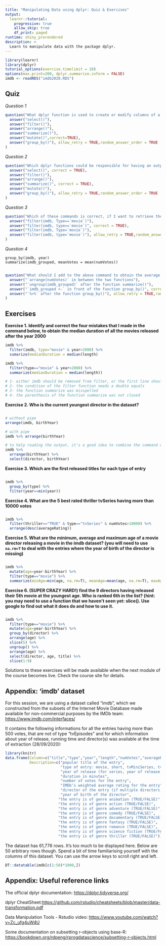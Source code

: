 ```yaml
---
title: "Manipulating Data using dplyr: Quiz & Exercises"
output: 
  learnr::tutorial:
    progressive: true
    allow_skip: true
    df_print: paged
runtime: shiny_prerendered
description: >
  Learn to manipulate data with the package dplyr.
---
```


```r
library(learnr)
library(dplyr)
tutorial_options(exercise.timelimit = 10)
options(max.print=200, dplyr.summarise.inform = FALSE)
imdb <- readRDS("imdb2020.RDS")
```



## Quiz

*Question 1*

```r
question("What dplyr function is used to create or modify columns of a dataset?",
  answer("select()"),
  answer("filter()"),
  answer("arrange()"),
  answer("summarize()"),
  answer("mutate()",correct=TRUE),
  answer("group_by()"), allow_retry = TRUE,random_answer_order = TRUE
)
```

*Question 2*

```r
question("Which dplyr functions could be responsible for having an output with fewer columns than the original dataset? (select ALL that apply)",
  answer("select()", correct = TRUE),
  answer("filter()"),
  answer("arrange()"),
  answer("summarize()", correct = TRUE),
  answer("mutate()"),
  answer("group_by()"), allow_retry = TRUE,random_answer_order = TRUE
)
```

*Question 3*

```r
question("Which of these commands is correct, if I want to retrieve the entries of type movie",
  answer("filter(imdb, Type==`movie`)"),
  answer("filter(imdb, type==`movie`)", correct = TRUE),
  answer("filter(imdb, Type=`movie`)"),
  answer("filter(imdb, type=`movie`)"), allow_retry = TRUE,random_answer_order = TRUE
)
```

*Question 4*

```
group_by(imdb, year)
summarize(imdb_grouped, meanVotes = mean(numVotes))


```

```r
question("What should I add to the above command to obtain the average number of votes by year",
  answer("`arrange(numVotes)` in between the two functions"),
  answer("`ungroup(imdb_grouped)` after the function summarize()"),
  answer("`imdb_grouped <-` in front of the function group_by()", correct=TRUE),
  answer("`%>%` after the function group_by()"), allow_retry = TRUE,random_answer_order = TRUE
)
```




## Exercises



**Exercise 1. Identify and correct the four mistakes that I made in the command below, to obtain the median duration of all the movies released after the year 2000**

```r
imdb %>%
  filter(imdb, type="movie" & year>2000) %>%
  sumarize(medianDuration = median(length)
```

```r
imdb %>%
  filter(type=="movie" & year>2000) %>%
  summarize(medianDuration = median(length))

# 1- either imdb should be removed from filter, or the first line should be deleted
# 2- the condition of the filter function needs a double equals
# 3- the function summarize was misspelled
# 4- the parenthesis of the function summarize was not closed
```



**Exercise 2. Who is the current youngest director in the dataset?**

```r

```

```r

# without pipe
arrange(imdb, birthYear)

# with pipe
imdb %>% arrange(birthYear)

# to help reading the output, it's a good idea to combine the command with a select():
imdb %>% 
  arrange(birthYear) %>% 
  select(director, birthYear)

```





**Exercise 3. Which are the first released titles for each type of entry**

```r

```

```r
imdb %>% 
  group_by(type) %>%
  filter(year==min(year))
```



**Exercise 4. What are the 5 best rated thriller tvSeries having more than 10000 votes**

```r

```

```r
imdb %>%
  filter(thriller=="TRUE" & type=="tvSeries" & numVotes>10000) %>%
  arrange(desc(averageRating))
```




**Exercise 5. What are the minimum, average and maximum age of a movie director releasing a movie in the imdb dataset? (you will need to use `na.rm=T` to deal with the entries where the year of birth of the director is missing)**

```r

```

```r
imdb %>%
  mutate(age=year-birthYear) %>%
  filter(type=="movie") %>%
  summarize(minAge=min(age, na.rm=T), meanAge=mean(age, na.rm=T), maxAge=max(age, na.rm=T))

```



**Exercise 6. (SUPER CRAZY HARD!) find the 9 directors having released their 5th movie at the youngest age. Who is ranked 6th in the list? (hint: you may need to use a function that we haven't seen yet: slice(). Use google to find out what it does do and how to use it.**

```r

```


```r
imdb %>%
  filter(type=="movie") %>%
  mutate(age=year-birthYear) %>%
  group_by(director) %>% 
  arrange(age) %>%
  slice(5) %>%
  ungroup() %>%
  arrange(age) %>%
  select(director, age, title) %>%
  slice(1:9)
```


Solutions to these exercises will be made available when the next module of the course becomes live. Check the course site for details.


## Appendix: 'imdb' dataset

For this session, we are using a dataset called "imdb", which we constructed from the subsets of the Internet Movie Database made available for non-commercial purposes by the IMDb team:
<a href="https://www.imdb.com/interfaces/" target="_blank">https://www.imdb.com/interfaces/</a>


It contains the following informations for all the entries having more than 500 votes, that are not of type "tvEpisodes" and for which information about year of release, running time and director(s) was available at the time of extraction (28/09/2020):  


```r
library(knitr)
data.frame(Column=c("title","type","year","length","numVotes","averageRating","director","birthYear","animation","action", "adventure", "comedy", "documentary", "fantasy", "romance", "sci_fi", "thriller"),
           Description=c("popular title of the entry",
                         "type of entry: movie, short, tvMiniSeries, tvMovie, tvSeries, tvShort, tvSpecial, video or videoGame",
                         "year of release (for series, year of release of the first episode)",
                         "duration in minutes",
                         "number of votes for the entry",
                         "IMDb's weighted average rating for the entry",
                         "director of the entry (if multiple directors, the first one was picked)",
                         "year of birth of the director",
                        "the entry is of genre animation (TRUE/FALSE)",
                        "the entry is of genre action (TRUE/FALSE)",
                        "the entry is of genre adventure (TRUE/FALSE)",
                        "the entry is of genre comedy (TRUE/FALSE)",
                        "the entry is of genre documentary (TRUE/FALSE)",
                        "the entry is of genre fantasy (TRUE/FALSE)",
                        "the entry is of genre romance (TRUE/FALSE)",
                        "the entry is of genre science fiction (TRUE/FALSE)",
                        "the entry is of genre thriller (TRUE/FALSE)")) %>% kable()

```


The dataset has 61,776 rows. It's too much to be displayed here. Below are 50 arbitrary rows though. Spend a bit of time familiarising yourself with the columns of this dataset. You can use the arrow keys to scroll right and left.

```r
DT::datatable(imdb[c(1:50)*1000,])

```

## Appendix: Useful reference links  


The official dplyr documentation: <a href="https://dplyr.tidyverse.org/" target="_blank">https://dplyr.tidyverse.org/</a> 

dplyr CheatSheet:<a href="https://github.com/rstudio/cheatsheets/blob/master/data-transformation.pdf" target="_blank">https://github.com/rstudio/cheatsheets/blob/master/data-transformation.pdf   </a>  

Data Manipulation Tools - Rstudio video:
<a href="https://www.youtube.com/watch?v=Zc_ufg4uW4U" target="_blank">https://www.youtube.com/watch?v=Zc_ufg4uW4U   </a> 

Some documentation on subsetting r-objects using base-R: <a href="https://bookdown.org/rdpeng/rprogdatascience/subsetting-r-objects.html" target="_blank">https://bookdown.org/rdpeng/rprogdatascience/subsetting-r-objects.html </a> 
